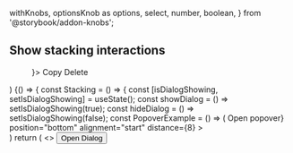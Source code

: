  withKnobs,
  optionsKnob as options,
  select,
  number,
  boolean,
} from '@storybook/addon-knobs';


<Meta title="Examples/Stacking" />

## Show stacking interactions

  <Menu trigger={<Button label="Menu trigger" hasCaret />}>
    <MenuItem>
      Copy
    </MenuItem>
    <MenuItem>
      Delete
    </MenuItem>
  </Menu>
)

<Preview>
  <Story name="Stacking">
    {() => {
      const Stacking = () => {
        const [isDialogShowing, setIsDialogShowing] = useState();
        const showDialog = () => setIsDialogShowing(true);
        const hideDialog = () => setIsDialogShowing(false);
        const PopoverExample = () => (
            <Popover
                trigger={<button>Open popover</button>}
                position="bottom"
                alignment="start"
                distance={8}
            >
                <div className="bgColor--white rounded--all elevation--2 padding--all">
                    <Stacking />
                </div>
            </Popover>
        )
        return (
            <>
            <button onClick={showDialog}>Open Dialog</button>
            <MenuExample />
            <PopoverExample />
            <Dialog
                isOpen={isDialogShowing}
                content={<Stacking />}
                onDismiss={hideDialog}
            />
            </>
        )
      } 
      const [isFixed, setIsFixed] = useState(true)
      const toggleFixed = () => setIsFixed(!isFixed);
      return (
        <div style={{ position: isFixed ? "fixed" : undefined }}>
          <button onClick={toggleFixed}>Fixed is{isFixed ? 'ON' : 'OFF'}</button>
          <Stacking />
        </div>
      )
    }}
  </Story>
</Preview>